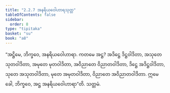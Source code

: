 ```yaml
---
title: "2.2.7 အနရိယဝေါဟာရသုတ္တ"
tableOfContents: false
sidebar:
  order: 8
type: "tipitaka"
basket: "su"
book: "a8"
---
```



<DynamicBreadcrumb />

<Division number="67" book="a8">

<Paragraph number="681" book="a8">
“အဋ္ဌိမေ, ဘိက္ခဝေ, အနရိယဝေါဟာရာ. ကတမေ အဋ္ဌ? အဒိဋ္ဌေ ဒိဋ္ဌဝါဒိတာ, အသုတေ သုတဝါဒိတာ, အမုတေ မုတဝါဒိတာ, အဝိညာတေ ဝိညာတဝါဒိတာ, ဒိဋ္ဌေ အဒိဋ္ဌဝါဒိတာ, သုတေ အသုတဝါဒိတာ, မုတေ အမုတဝါဒိတာ, ဝိညာတေ အဝိညာတဝါဒိတာ. ဣမေ ခေါ, ဘိက္ခဝေ, အဋ္ဌ အနရိယဝေါဟာရာ”တိ.

</Paragraph>
</Division>

<Paragraph number="682" type="center" book="a8">
သတ္တမံ.
</Paragraph>